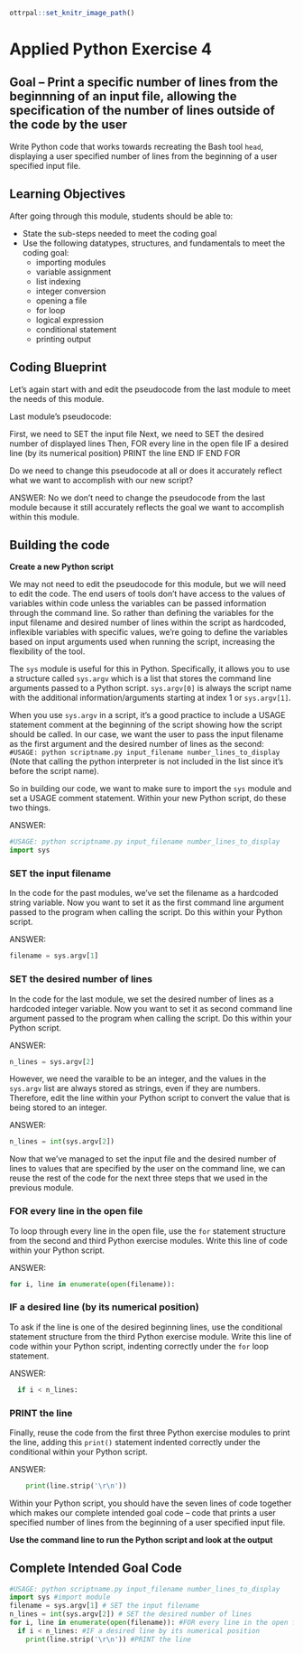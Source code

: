 ```r
ottrpal::set_knitr_image_path()
```

# Applied Python Exercise 4

## Goal -- Print a specific number of lines from the beginnning of an input file, allowing the specification of the number of lines outside of the code by the user

Write Python code that works towards recreating the Bash tool `head`, displaying a user specified number of lines from the beginning of a user specified input file.

## Learning Objectives

After going through this module, students should be able to:

* State the sub-steps needed to meet the coding goal
* Use the following datatypes, structures, and fundamentals to meet the coding goal:
  * importing modules
  * variable assignment
  * list indexing
  * integer conversion
  * opening a file
  * for loop
  * logical expression
  * conditional statement
  * printing output

## Coding Blueprint

Let's again start with and edit the pseudocode from the last module to meet the needs of this module.

Last module's pseudocode:

First, we need to SET the input file
Next, we need to SET the desired number of displayed lines
Then, FOR every line in the open file
  IF a desired line (by its numerical position)
    PRINT the line
  END IF
END FOR

Do we need to change this pseudocode at all or does it accurately reflect what we want to accomplish with our new script? 

ANSWER: No we don't need to change the pseudocode from the last module because it still accurately reflects the goal we want to accomplish within this module. 

## Building the code

**Create a new Python script**

We may not need to edit the pseudocode for this module, but we will need to edit the code. The end users of tools don't have access to the values of variables within code unless the variables can be passed information through the command line. So rather than defining the variables for the input filename and desired number of lines within the script as hardcoded, inflexible variables with specific values, we're going to define the variables based on input arguments used when running the script, increasing the flexibility of the tool.

The `sys` module is useful for this in Python. Specifically, it allows you to use a structure called `sys.argv` which is a list that stores the command line arguments passed to a Python script. `sys.argv[0]` is always the script name with the additional information/arguments starting at index 1 or `sys.argv[1]`. 

When you use `sys.argv` in a script, it's a good practice to include a USAGE statement comment at the beginning of the script showing how the script should be called. In our case, we want the user to pass the input filename as the first argument and the desired number of lines as the second: `#USAGE: python scriptname.py input_filename number_lines_to_display` (Note that calling the python interpreter is not included in the list since it's before the script name).

So in building our code, we want to make sure to import the `sys` module and set a USAGE comment statement. Within your new Python script, do these two things.

ANSWER:
```python
#USAGE: python scriptname.py input_filename number_lines_to_display
import sys
```

### SET the input filename

In the code for the past modules, we've set the filename as a hardcoded string variable. Now you want to set it as the first command line argument passed to the program when calling the script. Do this within your Python script.

ANSWER:
```python
filename = sys.argv[1]
```

### SET the desired number of lines

In the code for the last module, we set the desired number of lines as a hardcoded integer variable. Now you want to set it as second command line argument passed to the program when calling the script. Do this within your Python script.

ANSWER:
```python
n_lines = sys.argv[2]
```

However, we need the varaible to be an integer, and the values in the `sys.argv` list are always stored as strings, even if they are numbers. Therefore, edit the line within your Python script to convert the value that is being stored to an integer.

ANSWER:
```python
n_lines = int(sys.argv[2])
```

Now that we've managed to set the input file and the desired number of lines to values that are specified by the user on the command line, we can reuse the rest of the code for the next three steps that we used in the previous module. 

### FOR every line in the open file

To loop through every line in the open file, use the `for` statement structure from the second and third Python exercise modules. Write this line of code within your Python script.

ANSWER:
```python
for i, line in enumerate(open(filename)):
```

### IF a desired line (by its numerical position)

To ask if the line is one of the desired beginning lines, use the conditional statement structure from the third Python exercise module. Write this line of code within your Python script, indenting correctly under the `for` loop statement.

ANSWER:
```python
  if i < n_lines:
```

### PRINT the line

Finally, reuse the code from the first three Python exercise modules to print the line, adding this `print()` statement indented correctly under the conditional within your Python script.

ANSWER:
```python
    print(line.strip('\r\n'))
```

Within your Python script, you should have the seven lines of code together which makes our complete intended goal code -- code that prints a user specified number of lines from the beginning of a user specified input file.

**Use the command line to run the Python script and look at the output**

## Complete Intended Goal Code
```python
#USAGE: python scriptname.py input_filename number_lines_to_display
import sys #import module
filename = sys.argv[1] # SET the input filename
n_lines = int(sys.argv[2]) # SET the desired number of lines
for i, line in enumerate(open(filename)): #FOR every line in the open file
  if i < n_lines: #IF a desired line by its numerical position
    print(line.strip('\r\n')) #PRINT the line
```